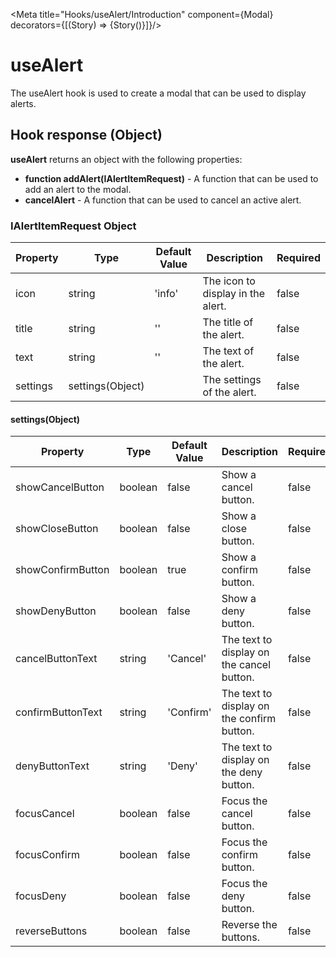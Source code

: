 
<Meta title="Hooks/useAlert/Introduction" component={Modal}  decorators={[(Story) => <ApplicationProvider>{Story()}</ApplicationProvider>]}/>

# useAlert

The useAlert hook is used to create a modal that can be used to display alerts.

## Hook response (Object)
**useAlert** returns an object with the following properties:
- **function addAlert(IAlertItemRequest)** - A function that can be used to add an alert to the modal.
- **cancelAlert** - A function that can be used to cancel an active alert.

### IAlertItemRequest Object

|Property|Type|Default Value|Description|Required|
|---|---|---|---|---|
|icon|string|'info'|The icon to display in the alert.|false|
|title|string|''|The title of the alert.|false|
|text|string|''|The text of the alert.|false|
|settings|settings(Object)||The settings of the alert.|false|

#### settings(Object)

|Property|Type|Default Value|Description|Required|
|---|---|---|---|---|
|showCancelButton|boolean|false|Show a cancel button.|false|
|showCloseButton|boolean|false|Show a close button.|false|
|showConfirmButton|boolean|true|Show a confirm button.|false|
|showDenyButton|boolean|false|Show a deny button.|false|
|cancelButtonText|string|'Cancel'|The text to display on the cancel button.|false|
|confirmButtonText|string|'Confirm'|The text to display on the confirm button.|false|
|denyButtonText|string|'Deny'|The text to display on the deny button.|false|
|focusCancel|boolean|false|Focus the cancel button.|false|
|focusConfirm|boolean|false|Focus the confirm button.|false|
|focusDeny|boolean|false|Focus the deny button.|false|
|reverseButtons|boolean|false|Reverse the buttons.|false|
